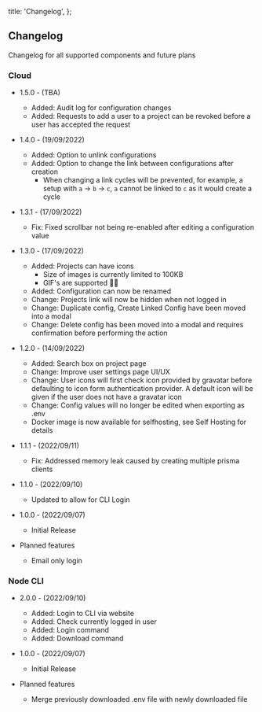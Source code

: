 
  title: 'Changelog',
};

## Changelog

Changelog for all supported components and future plans

### Cloud

- 1.5.0 - (TBA)

  - Added: Audit log for configuration changes
  - Added: Requests to add a user to a project can be revoked before a user has accepted the request

- 1.4.0 - (19/09/2022)

  - Added: Option to unlink configurations
  - Added: Option to change the link between configurations after creation
    - When changing a link cycles will be prevented, for example, a setup with `a` -> `b` -> `c`, `a` cannot be linked to `c` as it would create a cycle

- 1.3.1 - (17/09/2022)

  - Fix: Fixed scrollbar not being re-enabled after editing a configuration value

- 1.3.0 - (17/09/2022)

  - Added: Projects can have icons
    - Size of images is currently limited to 100KB
    - GIF's are supported 🥳🎉
  - Added: Configuration can now be renamed
  - Change: Projects link will now be hidden when not logged in
  - Change: Duplicate config, Create Linked Config have been moved into a modal
  - Change: Delete config has been moved into a modal and requires confirmation before performing the action

- 1.2.0 - (14/09/2022)

  - Added: Search box on project page
  - Change: Improve user settings page UI/UX
  - Change: User icons will first check icon provided by gravatar before defaulting to icon form authentication provider. A default icon will be given if the user does not have a gravatar icon
  - Change: Config values will no longer be edited when exporting as .env
  - Docker image is now available for selfhosting, see <Link href="/docs/misc/selfhost" className="hover:!underline font-bold">Self Hosting</Link> for details

- 1.1.1 - (2022/09/11)

  - Fix: Addressed memory leak caused by creating multiple prisma clients

- 1.1.0 - (2022/09/10)

  - Updated to allow for CLI Login

- 1.0.0 - (2022/09/07)

  - Initial Release

- Planned features
  - Email only login

### Node CLI

- 2.0.0 - (2022/09/10)

  - Added: Login to CLI via website
  - Added: Check currently logged in user
  - Added: Login command
  - Added: Download command

- 1.0.0 - (2022/09/07)

  - Initial Release

- Planned features
  - Merge previously downloaded .env file with newly downloaded file

